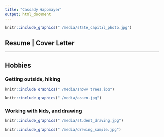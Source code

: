 ```yaml
---
title: "Cassady Gappmayer"
output: html_document
---
```


```r
knitr::include_graphics("./media/state_capital_photo.jpg")
```

## [Resume](https://casgap.github.io/about-me/Resume.pdf) | [Cover Letter](https://casgap.github.io/about-me/Cover_Letter.pdf)

___


## Hobbies

### Getting outside, hiking

```r
knitr::include_graphics("./media/snowy_trees.jpg")

knitr::include_graphics("./media/aspen.jpg")
```

### Working with kids, and drawing
```r
knitr::include_graphics("./media/student_drawing.jpg")

knitr::include_graphics("./media/drawing_sample.jpg")
```